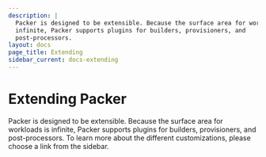 ```yaml
---
description: |
  Packer is designed to be extensible. Because the surface area for workloads is
  infinite, Packer supports plugins for builders, provisioners, and
  post-processors.
layout: docs
page_title: Extending
sidebar_current: docs-extending
---
```


# Extending Packer

Packer is designed to be extensible. Because the surface area for workloads is
infinite, Packer supports plugins for builders, provisioners, and
post-processors. To learn more about the different customizations, please
choose a link from the sidebar.
